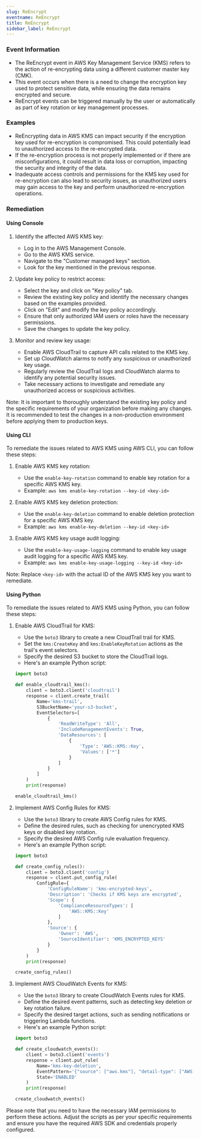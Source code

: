 ```yaml
--- 
slug: ReEncrypt
eventname: ReEncrypt
title: ReEncrypt
sidebar_label: ReEncrypt
---
```

                       
### Event Information

- The ReEncrypt event in AWS Key Management Service (KMS) refers to the action of re-encrypting data using a different customer master key (CMK).
- This event occurs when there is a need to change the encryption key used to protect sensitive data, while ensuring the data remains encrypted and secure.
- ReEncrypt events can be triggered manually by the user or automatically as part of key rotation or key management processes.


### Examples

- ReEncrypting data in AWS KMS can impact security if the encryption key used for re-encryption is compromised. This could potentially lead to unauthorized access to the re-encrypted data.
- If the re-encryption process is not properly implemented or if there are misconfigurations, it could result in data loss or corruption, impacting the security and integrity of the data.
- Inadequate access controls and permissions for the KMS key used for re-encryption can also lead to security issues, as unauthorized users may gain access to the key and perform unauthorized re-encryption operations.

### Remediation

#### Using Console

1. Identify the affected AWS KMS key: 
   - Log in to the AWS Management Console.
   - Go to the AWS KMS service.
   - Navigate to the "Customer managed keys" section.
   - Look for the key mentioned in the previous response.

2. Update key policy to restrict access: 
   - Select the key and click on "Key policy" tab.
   - Review the existing key policy and identify the necessary changes based on the examples provided.
   - Click on "Edit" and modify the key policy accordingly.
   - Ensure that only authorized IAM users or roles have the necessary permissions.
   - Save the changes to update the key policy.

3. Monitor and review key usage: 
   - Enable AWS CloudTrail to capture API calls related to the KMS key.
   - Set up CloudWatch alarms to notify any suspicious or unauthorized key usage.
   - Regularly review the CloudTrail logs and CloudWatch alarms to identify any potential security issues.
   - Take necessary actions to investigate and remediate any unauthorized access or suspicious activities.

Note: It is important to thoroughly understand the existing key policy and the specific requirements of your organization before making any changes. It is recommended to test the changes in a non-production environment before applying them to production keys.

#### Using CLI

To remediate the issues related to AWS KMS using AWS CLI, you can follow these steps:

1. Enable AWS KMS key rotation:
   - Use the `enable-key-rotation` command to enable key rotation for a specific AWS KMS key.
   - Example: `aws kms enable-key-rotation --key-id <key-id>`

2. Enable AWS KMS key deletion protection:
   - Use the `enable-key-deletion` command to enable deletion protection for a specific AWS KMS key.
   - Example: `aws kms enable-key-deletion --key-id <key-id>`

3. Enable AWS KMS key usage audit logging:
   - Use the `enable-key-usage-logging` command to enable key usage audit logging for a specific AWS KMS key.
   - Example: `aws kms enable-key-usage-logging --key-id <key-id>`

Note: Replace `<key-id>` with the actual ID of the AWS KMS key you want to remediate.

#### Using Python

To remediate the issues related to AWS KMS using Python, you can follow these steps:

1. Enable AWS CloudTrail for KMS:
   - Use the `boto3` library to create a new CloudTrail trail for KMS.
   - Set the `kms:CreateKey` and `kms:EnableKeyRotation` actions as the trail's event selectors.
   - Specify the desired S3 bucket to store the CloudTrail logs.
   - Here's an example Python script:

   ```python
   import boto3

   def enable_cloudtrail_kms():
       client = boto3.client('cloudtrail')
       response = client.create_trail(
           Name='kms-trail',
           S3BucketName='your-s3-bucket',
           EventSelectors=[
               {
                   'ReadWriteType': 'All',
                   'IncludeManagementEvents': True,
                   'DataResources': [
                       {
                           'Type': 'AWS::KMS::Key',
                           'Values': ['*']
                       }
                   ]
               }
           ]
       )
       print(response)

   enable_cloudtrail_kms()
   ```

2. Implement AWS Config Rules for KMS:
   - Use the `boto3` library to create AWS Config rules for KMS.
   - Define the desired rules, such as checking for unencrypted KMS keys or disabled key rotation.
   - Specify the desired AWS Config rule evaluation frequency.
   - Here's an example Python script:

   ```python
   import boto3

   def create_config_rules():
       client = boto3.client('config')
       response = client.put_config_rule(
           ConfigRule={
               'ConfigRuleName': 'kms-encrypted-keys',
               'Description': 'Checks if KMS keys are encrypted',
               'Scope': {
                   'ComplianceResourceTypes': [
                       'AWS::KMS::Key'
                   ]
               },
               'Source': {
                   'Owner': 'AWS',
                   'SourceIdentifier': 'KMS_ENCRYPTED_KEYS'
               }
           }
       )
       print(response)

   create_config_rules()
   ```

3. Implement AWS CloudWatch Events for KMS:
   - Use the `boto3` library to create CloudWatch Events rules for KMS.
   - Define the desired event patterns, such as detecting key deletion or key rotation failure.
   - Specify the desired target actions, such as sending notifications or triggering Lambda functions.
   - Here's an example Python script:

   ```python
   import boto3

   def create_cloudwatch_events():
       client = boto3.client('events')
       response = client.put_rule(
           Name='kms-key-deletion',
           EventPattern='{"source": ["aws.kms"], "detail-type": ["AWS API Call via CloudTrail"], "detail": {"eventSource": ["kms.amazonaws.com"], "eventName": ["ScheduleKeyDeletion"]}}',
           State='ENABLED'
       )
       print(response)

   create_cloudwatch_events()
   ```

Please note that you need to have the necessary IAM permissions to perform these actions. Adjust the scripts as per your specific requirements and ensure you have the required AWS SDK and credentials properly configured.


 